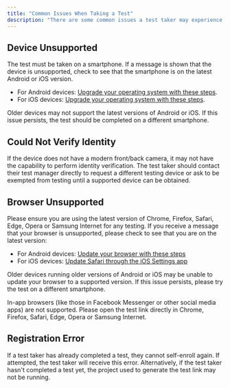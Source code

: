 ```yaml
---
title: "Common Issues When Taking a Test"
description: "There are some common issues a test taker may experience when an unsupported device or browser is used. Review the solutions below if there is error recieved while completing the test."
---
```


## Device Unsupported[​](#device-unsupported "Direct link to Device Unsupported")

The test must be taken on a smartphone. If a message is shown that the device is unsupported, check to see that the smartphone is on the latest Android or iOS version.

* For Android devices: [Upgrade your operating system with these steps](https://support.google.com/android/answer/7680439?hl=en).
* For iOS devices: [Upgrade your operating system with these steps](https://support.apple.com/en-ca/118575).

Older devices may not support the latest versions of Android or iOS. If this issue persists, the test should be completed on a different smartphone.

## Could Not Verify Identity[​](#could-not-verify-identity "Direct link to Could Not Verify Identity")

If the device does not have a modern front/back camera, it may not have the capability to perform identity verification. The test taker should contact their test manager directly to request a different testing device or ask to be exempted from testing until a supported device can be obtained.

## Browser Unsupported[​](#browser-unsupported "Direct link to Browser Unsupported")

Please ensure you are using the latest version of Chrome, Firefox, Safari, Edge, Opera or Samsung Internet for any testing. If you receive a message that your browser is unsupported, please check to see that you are on the latest version:

* For Android devices: [Update your browser with these steps](https://support.google.com/googleplay/answer/113412?hl=en)
* For iOS devices: [Update Safari through the iOS Settings app](https://support.apple.com/en-ca/guide/iphone/iph98709f167/ios)

Older devices running older versions of Android or iOS may be unable to update your browser to a supported version. If this issue persists, please try the test on a different smartphone.

<Note>
  In-app browsers (like those in Facebook Messenger or other social media apps) are not supported. Please open the test link directly in Chrome, Firefox, Safari, Edge, Opera or Samsung Internet.
</Note>

## Registration Error[​](#registration-error "Direct link to Registration Error")

If a test taker has already completed a test, they cannot self-enroll again. If attempted, the test taker will receive this error. Alternatively, if the test taker hasn't completed a test yet, the project used to generate the test link may not be running.
